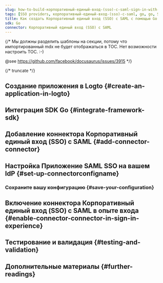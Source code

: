 ```yaml
---
slug: how-to-build-корпоративный-единый-вход-(sso)-с-saml-sign-in-with-go-and-logto
tags: [SSO providers, корпоративный-единый-вход-(sso)-с-saml, go, go, SAML authentication, enterprise login, SSO login]
title: Как создать Корпоративный единый вход (SSO) с SAML с помощью Go
sdk: Go
connector: Корпоративный единый вход (SSO) с SAML
---
```


{/*
  Мы должны разделить шаблоны на секции, потому что импортированный mdx не будет отображаться в TOC.
  Нет возможности настроить TOC. :-)

  @see https://github.com/facebook/docusaurus/issues/3915
*/}




{/* truncate */}

<Intro connector={connector} sdk="Go" link="https://go.dev" />

## Создание приложения в Logto \{#create-an-application-in-logto}

<CreateApplication type="Traditional web" framework="Go" />

## Интеграция SDK Go \{#integrate-framework-sdk}

<IntegrateSdk />

## Добавление коннектора Корпоративный единый вход (SSO) с SAML \{#add-connector-connector}

<AddSsoConnector framework="Go" />

## Настройка Приложение SAML SSO на вашем IdP \{#set-up-connectorconfigname}

<ConnectorGuide />

### Сохраните вашу конфигурацию \{#save-your-configuration}

<SaveYourConfiguration connector={connector} />

## Включение коннектора Корпоративный единый вход (SSO) с SAML в опыте входа \{#enable-connector-connector-in-sign-in-experience}

<EnableSsoConnector />

## Тестирование и валидация \{#testing-and-validation}

<TestingAndValidation connector={connector} sdk="Go" />

## Дополнительные материалы \{#further-readings}

<FurtherReadings />